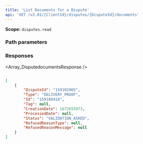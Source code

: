 ```yaml
---
title: 'List Documents for a Dispute'  
api: 'GET /v2.01/{ClientId}/disputes/{DisputeId}/documents'  
---
```


**Scope:** `disputes.read`



### Path parameters  

<DisputeId />  

### Responses  

<AccordionGroup><Accordion title="200">  

<Array_DisputedocumentsResponse /></Accordion></AccordionGroup>  

<ResponseExample>  

```json 200  

[
    {
        "DisputeId": "159102965",
        "Type": "DELIVERY_PROOF",
        "Id": "159188418",
        "Tag": null,
        "CreationDate": 1672655973,
        "ProcessedDate": null,
        "Status": "VALIDATION_ASKED",
        "RefusedReasonType": null,
        "RefusedReasonMessage": null
    }
]  

 ```  

</ResponseExample>  

<RequestExample>  
  <PhpListDocumentsDispute />
  <NodeListDocumentsDispute />
  <RubyListDocumentsDispute />
  <JavaListDisputeDocuments />
  <ListDisputeDocumentsPython />
  <NetListDisputeDocuments />
</RequestExample>